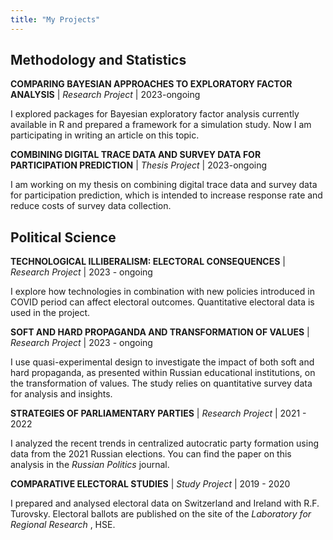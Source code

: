 ```yaml
---
title: "My Projects"
---
```


## Methodology and Statistics

**COMPARING BAYESIAN APPROACHES TO EXPLORATORY FACTOR ANALYSIS** |  *Research Project * | 2023-ongoing

I explored packages for Bayesian exploratory factor analysis currently available in R and prepared a framework for a simulation study. Now I am participating in writing an article on this topic.

**COMBINING DIGITAL TRACE DATA AND SURVEY DATA FOR PARTICIPATION PREDICTION** |  *Thesis Project * | 2023-ongoing

I am working on my thesis on combining digital trace data and survey data for participation prediction, which is intended to increase response rate and reduce costs of survey data collection.

## Political Science

**TECHNOLOGICAL ILLIBERALISM: ELECTORAL CONSEQUENCES** |  *Research Project * | 2023 - ongoing

I explore how technologies in combination with new policies introduced in COVID period can affect electoral outcomes. Quantitative electoral data is used in the project. 

**SOFT AND HARD PROPAGANDA AND TRANSFORMATION OF VALUES** |  *Research Project * | 2023 - ongoing

I use quasi-experimental design to investigate the impact of both soft and hard propaganda, as presented within Russian educational institutions, on the transformation of values. The study relies on quantitative survey data for analysis and insights.

**STRATEGIES OF PARLIAMENTARY PARTIES** |  *Research Project * | 2021 - 2022

I analyzed the recent trends in centralized autocratic party formation using data from the 2021 Russian elections. You can find the paper on this analysis in the *Russian Politics* journal.

**COMPARATIVE ELECTORAL STUDIES** |  *Study Project * | 2019 - 2020

I prepared and analysed electoral data on Switzerland and Ireland with R.F. Turovsky. Electoral ballots are published on the site of the *Laboratory for Regional Research *, HSE.
